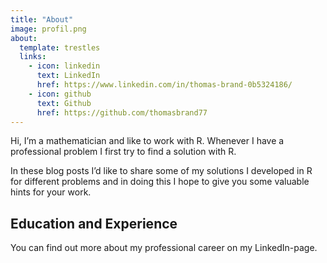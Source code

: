 ```yaml
---
title: "About"
image: profil.png
about:
  template: trestles
  links:
    - icon: linkedin
      text: LinkedIn
      href: https://www.linkedin.com/in/thomas-brand-0b5324186/
    - icon: github
      text: Github
      href: https://github.com/thomasbrand77
---
```


Hi, I'm a mathematician and like to work with R. Whenever I have a professional problem I first try to find a solution with R.

In these blog posts I'd like to share some of my solutions I developed in R for different problems and in doing this I hope to give you some valuable hints for your work.

## Education and Experience

You can find out more about my professional career on my LinkedIn-page.

